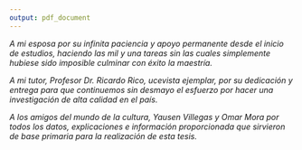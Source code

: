 ---
output: pdf_document
---




*A mi esposa por su infinita paciencia y apoyo permanente desde el inicio de estudios, haciendo las mil y una tareas sin las cuales simplemente hubiese sido imposible culminar con éxito la maestría.* 


*A mi tutor, Profesor Dr. Ricardo Rico, ucevista ejemplar, por su dedicación y entrega para que continuemos sin desmayo el esfuerzo por hacer una investigación de alta calidad en el país.* 


*A los amigos del mundo de la cultura, Yausen Villegas y Omar Mora por todos los datos, explicaciones e información proporcionada que sirvieron de base primaria para la realización de esta tesis.*  
